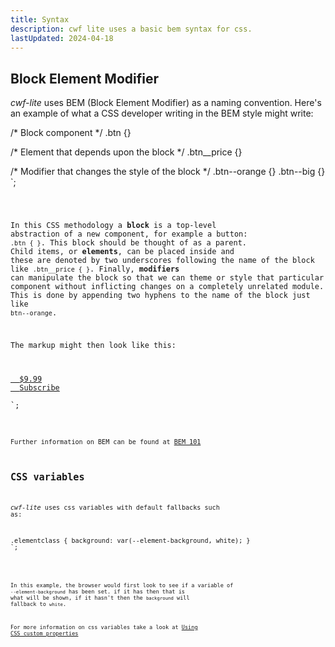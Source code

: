 ```yaml
---
title: Syntax
description: cwf lite uses a basic bem syntax for css.
lastUpdated: 2024-04-18
---
```



## Block Element Modifier

_cwf-lite_ uses BEM (Block Element Modifier) as a naming convention. Here's an example of what a CSS developer writing in the BEM style might write:

/* Block component */
.btn {}

/* Element that depends upon the block */ 
.btn__price {}

/* Modifier that changes the style of the block */
.btn--orange {} 
.btn--big {}
`;

<Code code={example1} lang="css" />

In this CSS methodology a **block** is a top-level abstraction of a new component, for example a button: `.btn { }`.
This block should be thought of as a parent. Child items, or **elements**, can be placed inside and these are denoted by two underscores following the name of the block like `.btn__price { }`.
Finally, **modifiers** can manipulate the block so that we can theme or style that particular component without inflicting changes on a completely unrelated module.
This is done by appending two hyphens to the name of the block just like `btn--orange`.

The markup might then look like this:

<a class="btn btn--big btn--orange" href="/">
  <span class="btn__price">$9.99</span>
  <span class="btn__text">Subscribe</span>
</a>
`;

<Code code={example2} lang="html" />

Further information on BEM can be found at [BEM 101](https://css-tricks.com/bem-101/)

## CSS variables

_cwf-lite_ uses css variables with default fallbacks such as:

.elementclass {
  background: var(--element-background, white);
}
`;

<Code code={example3} lang="css" />

In this example, the browser would first look to see if a variable of `--element-background` has been set.
if it has then that is what will be shown, if it hasn't then the `background` will fallback to `white`.

For more information on css variables take a look at [Using CSS custom properties](https://developer.mozilla.org/en-US/docs/Web/CSS/Using_CSS_custom_properties)